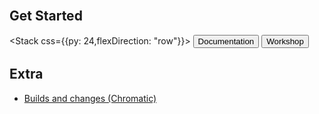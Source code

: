 
<br/>
<Banner/>

## Get Started

<Stack css={{py: 24,flexDirection: "row"}}>
  <Button tone="amber" intent="secondary" as="a" href="https://nomimono.vercel.app">Documentation</Button>
  <Button  tone="amber" intent="secondary" as="a" href="https://nomi-workshop.vercel.app">Workshop</Button>
</Stack>

<Readme />

## Extra

- [Builds and changes (Chromatic)](https://www.chromatic.com/builds?appId=6414123c15db3ae3eeff2cb3)
